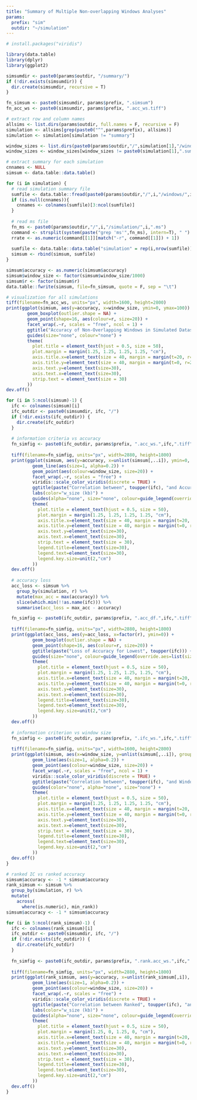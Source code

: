 ```yaml
---
title: "Summary of Multiple Non-overlapping Windows Analyses"
params:
  prefix: "sim"
  outdir: "~/simulation"
---
```


```r
# install.packages("viridis")

library(data.table)
library(dplyr)
library(ggplot2)

simsumdir <- paste0(params$outdir, "/summary/")
if (!dir.exists(simsumdir)) {
  dir.create(simsumdir, recursive = T)
}
```

```r
fn_simsum <- paste0(simsumdir, params$prefix, ".simsum")
fn_acc_ws <- paste0(simsumdir, params$prefix, ".acc_ws.tiff")

# extract row and column names
allsims <- list.dirs(params$outdir, full.names = F, recursive = F)
simulation <- allsims[grep(paste0("^",params$prefix), allsims)]
simulation <- simulation[simulation != "summary"]

window_sizes <- list.dirs(paste0(params$outdir,"/",simulation[1],"/windows/"), full.names = F, recursive = F)
window_sizes <- window_sizes[window_sizes != paste0(simulation[1],".summary")]

# extract summary for each simulation
cnnames <- NULL
simsum <- data.table::data.table()

for (i in simulation) {
  # read simulation summary file
  sumfile <- data.table::fread(paste0(params$outdir,"/",i,"/windows/",i,".sum"))
  if (is.null(cnnames)){
    cnnames <- colnames(sumfile)[3:ncol(sumfile)]
  }
  
  # read ms file
  fn_ms <- paste0(params$outdir,"/",i,"/simulation/",i,".ms")
  command <- strsplit(system(paste("grep 'ms'",fn_ms), intern=T), " ")
  rrate <- as.numeric(command[[1]][match("-r", command[[1]]) + 1])
  
  sumfile <- data.table::data.table("simulation" = rep(i,nrow(sumfile)), sumfile, "r" = rep(rrate,nrow(sumfile)))
  simsum <- rbind(simsum, sumfile)
}

simsum$accuracy <- as.numeric(simsum$accuracy)
simsum$window_size <- factor(simsum$window_size/1000)
simsum$r <- factor(simsum$r)
data.table::fwrite(simsum, file=fn_simsum, quote = F, sep = "\t")

# visualization for all simulations
tiff(filename=fn_acc_ws, units="px", width=1600, height=2800)
print(ggplot(simsum, aes(y=accuracy, x=window_size, ymin=0, ymax=100)) + 
        geom_boxplot(outlier.shape = NA) +
        geom_point(shape=16, aes(colour=r, size=20)) +
        facet_wrap(.~r, scales = "free", ncol = 1) +
        ggtitle("Accuracy of Non-Overlapping Windows in Simulated Datasets") + xlab("Window size (kb)") + ylab("Accuracy (%)") +
        guides(size="none", colour="none") +
        theme(
          plot.title = element_text(hjust = 0.5, size = 50),
          plot.margin = margin(1.25, 1.25, 1.25, 1.25, "cm"),
          axis.title.x=element_text(size = 40, margin = margin(t=20, r=0, b=0, l=0)),
          axis.title.y=element_text(size = 40, margin = margin(t=0, r=20, b=0, l=0)),
          axis.text.y=element_text(size=30),
          axis.text.x=element_text(size=30),
          strip.text = element_text(size = 30)
        ))
dev.off()

for (i in 5:ncol(simsum)-1) {
  ifc <- colnames(simsum)[i]
  ifc_outdir <- paste0(simsumdir, ifc, "/")
  if (!dir.exists(ifc_outdir)) {
    dir.create(ifc_outdir)
  }
  
  # information criteria vs accuracy
  fn_simfig <- paste0(ifc_outdir, params$prefix, ".acc_ws.",ifc,".tiff")
  
  tiff(filename=fn_simfig, units="px", width=2880, height=1800)
  print(ggplot(simsum, aes(y=accuracy, x=unlist(simsum[,..i]), ymin=0, ymax=100, group=simulation)) +
          geom_line(aes(size=1, alpha=0.2)) +
          geom_point(aes(colour=window_size, size=20)) +
          facet_wrap(.~r, scales = "free") +
          viridis::scale_color_viridis(discrete = TRUE) +
          ggtitle(paste("Correlation between", toupper(ifc), "and Accuracy")) + xlab(toupper(ifc)) + ylab("Accuracy (%)") +
          labs(color="w_size (kb)") +
          guides(alpha="none", size="none", colour=guide_legend(override.aes=list(size=8))) +
          theme(
            plot.title = element_text(hjust = 0.5, size = 50),
            plot.margin = margin(1.25, 1.25, 1.25, 1.25, "cm"),
            axis.title.x=element_text(size = 40, margin = margin(t=20, r=0, b=0, l=0)),
            axis.title.y=element_text(size = 40, margin = margin(t=0, r=20, b=0, l=0)),
            axis.text.y=element_text(size=30),
            axis.text.x=element_text(size=30),
            strip.text = element_text(size = 30),
            legend.title=element_text(size=30),
            legend.text=element_text(size=30),
            legend.key.size=unit(2,"cm")
          ))
  dev.off()
  
  # accuracy loss
  acc_loss <- simsum %>% 
    group_by(simulation, r) %>% 
    mutate(max_acc = max(accuracy)) %>%
    slice(which.min(!!as.name(ifc))) %>% 
    summarise(acc_loss = max_acc - accuracy)

  fn_simfig <- paste0(ifc_outdir, params$prefix, ".acc_df.",ifc,".tiff")
  
  tiff(filename=fn_simfig, units="px", width=2880, height=1800)
  print(ggplot(acc_loss, aes(y=acc_loss, x=factor(r), ymin=0)) + 
          geom_boxplot(outlier.shape = NA) +
          geom_point(shape=16, aes(colour=r, size=20)) +
          ggtitle(paste("Loss of Accuracy for Lowest", toupper(ifc))) + xlab(toupper(ifc)) + ylab("Loss of Accuracy (%)") +
          guides(size="none", colour=guide_legend(override.aes=list(size=8))) +
          theme(
            plot.title = element_text(hjust = 0.5, size = 50),
            plot.margin = margin(1.25, 1.25, 1.25, 1.25, "cm"),
            axis.title.x=element_text(size = 40, margin = margin(t=20, r=0, b=0, l=0)),
            axis.title.y=element_text(size = 40, margin = margin(t=0, r=20, b=0, l=0)),
            axis.text.y=element_text(size=30),
            axis.text.x=element_text(size=30),
            legend.title=element_text(size=30),
            legend.text=element_text(size=30),
            legend.key.size=unit(2,"cm")
          ))
  dev.off()
  
  # information criterion vs window size
  fn_simfig <- paste0(ifc_outdir, params$prefix, ".ifc_ws.",ifc,".tiff")
  
  tiff(filename=fn_simfig, units="px", width=1600, height=2800)
  print(ggplot(simsum, aes(x=window_size, y=unlist(simsum[,..i]), group=simulation)) +
          geom_line(aes(size=1, alpha=0.2)) +
          geom_point(aes(colour=window_size, size=20)) +
          facet_wrap(.~r, scales = "free", ncol = 1) +
          viridis::scale_color_viridis(discrete = TRUE) +
          ggtitle(paste("Correlation between", toupper(ifc), "and Window Size")) + ylab(toupper(ifc)) + xlab("Window Size (kb)") +
          guides(color="none", alpha="none", size="none") +
          theme(
            plot.title = element_text(hjust = 0.5, size = 50),
            plot.margin = margin(1.25, 1.25, 1.25, 1.25, "cm"),
            axis.title.x=element_text(size = 40, margin = margin(t=20, r=0, b=0, l=0)),
            axis.title.y=element_text(size = 40, margin = margin(t=0, r=20, b=0, l=0)),
            axis.text.y=element_text(size=30),
            axis.text.x=element_text(size=30),
            strip.text = element_text(size = 30),
            legend.title=element_text(size=30),
            legend.text=element_text(size=30),
            legend.key.size=unit(2,"cm")
          ))
  dev.off()
}

# ranked IC vs ranked accuracy
simsum$accuracy <- -1 * simsum$accuracy
rank_simsum <- simsum %>%
  group_by(simulation, r) %>%
  mutate(
    across(
      where(is.numeric), min_rank))
simsum$accuracy <- -1 * simsum$accuracy

for (i in 5:ncol(rank_simsum)-1) {
  ifc <- colnames(rank_simsum)[i]
  ifc_outdir <- paste0(simsumdir, ifc, "/")
  if (!dir.exists(ifc_outdir)) {
    dir.create(ifc_outdir)
  }
  
  fn_simfig <- paste0(ifc_outdir, params$prefix, ".rank.acc_ws.",ifc,".tiff")
  
  tiff(filename=fn_simfig, units="px", width=2880, height=1800)
  print(ggplot(rank_simsum, aes(y=accuracy, x=unlist(rank_simsum[,i]), ymin=0, group=simulation)) +
          geom_line(aes(size=1, alpha=0.2)) +
          geom_point(aes(colour=window_size, size=20)) +
          facet_wrap(.~r, scales = "free") +
          viridis::scale_color_viridis(discrete = TRUE) +
          ggtitle(paste("Correlation between Ranked", toupper(ifc), "and Ranked Accuracy")) + xlab(paste("Ranked",toupper(ifc))) + ylab("Ranked Accuracy") +
          labs(color="w_size (kb)") +
          guides(alpha="none", size="none", colour=guide_legend(override.aes=list(size=8))) +
          theme(
            plot.title = element_text(hjust = 0.5, size = 50),
            plot.margin = margin(1.25, 0, 1.25, 0, "cm"),
            axis.title.x=element_text(size = 40, margin = margin(t=20, r=0, b=0, l=0)),
            axis.title.y=element_text(size = 40, margin = margin(t=0, r=20, b=0, l=0)),
            axis.text.y=element_text(size=30),
            axis.text.x=element_text(size=30),
            strip.text = element_text(size = 30),
            legend.title=element_text(size=30),
            legend.text=element_text(size=30),
            legend.key.size=unit(2,"cm")
          ))
  dev.off()
}
```
